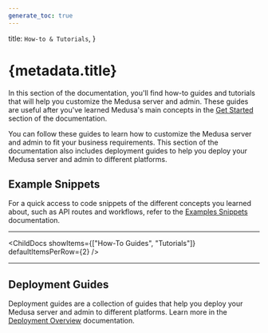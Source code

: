 ```yaml
---
generate_toc: true
---
```



  title: `How-to & Tutorials`,
}

# {metadata.title}

In this section of the documentation, you'll find how-to guides and tutorials that will help you customize the Medusa server and admin. These guides are useful after you've learned Medusa's main concepts in the [Get Started](!docs!/learn) section of the documentation.

You can follow these guides to learn how to customize the Medusa server and admin to fit your business requirements. This section of the documentation also includes deployment guides to help you deploy your Medusa server and admin to different platforms.

## Example Snippets

For a quick access to code snippets of the different concepts you learned about, such as API routes and workflows, refer to the [Examples Snippets](../examples/page.mdx) documentation.

---

<ChildDocs showItems={["How-To Guides", "Tutorials"]} defaultItemsPerRow={2} />

---

## Deployment Guides

Deployment guides are a collection of guides that help you deploy your Medusa server and admin to different platforms. Learn more in the [Deployment Overview](../deployment/page.mdx) documentation.
